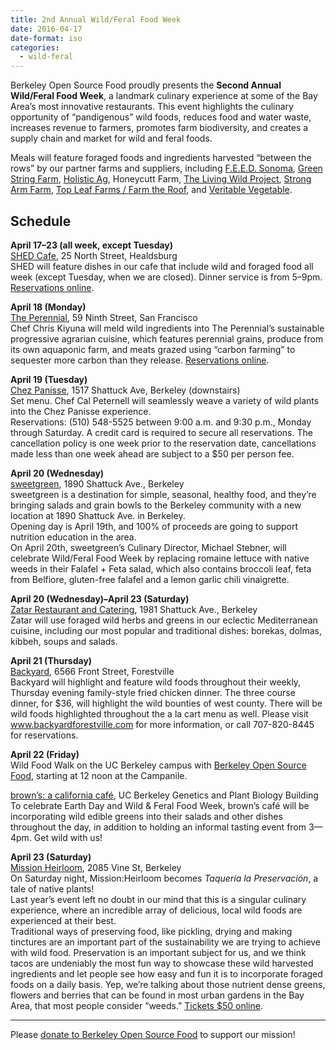 ```yaml
---
title: 2nd Annual Wild/Feral Food Week
date: 2016-04-17
date-format: iso
categories:
  - wild-feral
---
```


Berkeley Open Source Food proudly presents the **Second Annual Wild/Feral Food Week**, a landmark culinary experience at some of the Bay Area's most innovative restaurants. This event highlights the culinary opportunity of "pandigenous" wild foods, reduces food and water waste, increases revenue to farmers, promotes farm biodiversity, and creates a supply chain and market for wild and feral foods.

Meals will feature foraged foods and ingredients harvested "between the rows" by our partner farms and suppliers, including [F.E.E.D. Sonoma](http://feedsonoma.com/), [Green String Farm](http://www.greenstringfarm.com/), [Holistic Ag](http://holisticag.com/), Honeycutt Farm, [The Living Wild Project](http://www.livingwild.org/), [Strong Arm Farm](http://www.strongarmfarm.com/), [Top Leaf Farms / Farm the Roof](http://www.topleaffarms.com/index.html), and [Veritable Vegetable](http://www.veritablevegetable.com/).

## Schedule

**April 17–23 (all week, except Tuesday)**  
[SHED Cafe](http://healdsburgshed.com/eat/shed-cafe/), 25 North Street, Healdsburg  
SHED will feature dishes in our cafe that include wild and foraged food all week (except Tuesday, when we are closed). Dinner service is from 5–9pm. [Reservations online](http://www.opentable.com/healdsburg-shed).

**April 18 (Monday)**  
[The Perennial](http://theperennialsf.com/), 59 Ninth Street, San Francisco  
Chef Chris Kiyuna will meld wild ingredients into The Perennial's sustainable progressive agrarian cuisine, which features perennial grains, produce from its own aquaponic farm, and meats grazed using "carbon farming" to sequester more carbon than they release. [Reservations online](http://www.opentable.com/the-perennial-reservations-san-francisco?rid=188047&restref=188047).

**April 19 (Tuesday)**  
[Chez Panisse](http://chezpanisse.com), 1517 Shattuck Ave, Berkeley (downstairs)  
Set menu. Chef Cal Peternell will seamlessly weave a variety of wild plants into the Chez Panisse experience.  
Reservations: (510) 548-5525 between 9:00 a.m. and 9:30 p.m., Monday through Saturday. A credit card is required to secure all reservations. The cancellation policy is one week prior to the reservation date, cancellations made less than one week ahead are subject to a $50 per person fee.

**April 20 (Wednesday)**  
[sweetgreen](http://sweetgreen.com/), 1890 Shattuck Ave., Berkeley  
sweetgreen is a destination for simple, seasonal, healthy food, and they're bringing salads and grain bowls to the Berkeley community with a new location at 1890 Shattuck Ave. in Berkeley.  
Opening day is April 19th, and 100% of proceeds are going to support nutrition education in the area.  
On April 20th, sweetgreen's Culinary Director, Michael Stebner, will celebrate Wild/Feral Food Week by replacing romaine lettuce with native weeds in their Falafel + Feta salad, which also contains broccoli leaf, feta from Belfiore, gluten-free falafel and a lemon garlic chili vinaigrette.

**April 20 (Wednesday)–April 23 (Saturday)**  
[Zatar Restaurant and Catering](http://www.zatarcatering.com/), 1981 Shattuck Ave., Berkeley  
Zatar will use foraged wild herbs and greens in our eclectic Mediterranean cuisine, including our most popular and traditional dishes: borekas, dolmas, kibbeh, soups and salads.

**April 21 (Thursday)**  
[Backyard](http://www.backyardforestville.com/), 6566 Front Street, Forestville  
Backyard will highlight and feature wild foods throughout their weekly, Thursday evening family-style fried chicken dinner. The three course dinner, for $36, will highlight the wild bounties of west county. There will be wild foods highlighted throughout the a la cart menu as well. Please visit [www.backyardforestville.com](http://www.backyardforestville.com/) for more information, or call 707-820-8445 for reservations.

**April 22 (Friday)**  
Wild Food Walk on the UC Berkeley campus with [Berkeley Open Source Food](http://forage.berkeley.edu/), starting at 12 noon at the Campanile.

[brown's: a california café](http://caldining.berkeley.edu/locations/on-campus-retail/pat-browns), UC Berkeley Genetics and Plant Biology Building  
To celebrate Earth Day and Wild & Feral Food Week, brown's café will be incorporating wild edible greens into their salads and other dishes throughout the day, in addition to holding an informal tasting event from 3—4pm. Get wild with us!

**April 23 (Saturday)**  
[Mission Heirloom](http://missionheirloom.com), 2085 Vine St, Berkeley  
On Saturday night, Mission:Heirloom becomes *Taqueria la Preservación*, a tale of native plants!  
Last year's event left no doubt in our mind that this is a singular culinary experience, where an incredible array of delicious, local wild foods are experienced at their best.  
Traditional ways of preserving food, like pickling, drying and making tinctures are an important part of the sustainability we are trying to achieve with wild food. Preservation is an important subject for us, and we think tacos are undeniably the most fun way to showcase these wild harvested ingredients and let people see how easy and fun it is to incorporate foraged foods on a daily basis. Yep, we're talking about those nutrient dense greens, flowers and berries that can be found in most urban gardens in the Bay Area, that most people consider "weeds." [Tickets $50 online](http://m-h-counterbasics.myshopify.com/collections/frontpage/products/taqueria-la-preservacion-a-tale-of-native-plants-dinner).

---

Please [donate to Berkeley Open Source Food](http://give.berkeley.edu/BOSF) to support our mission!


